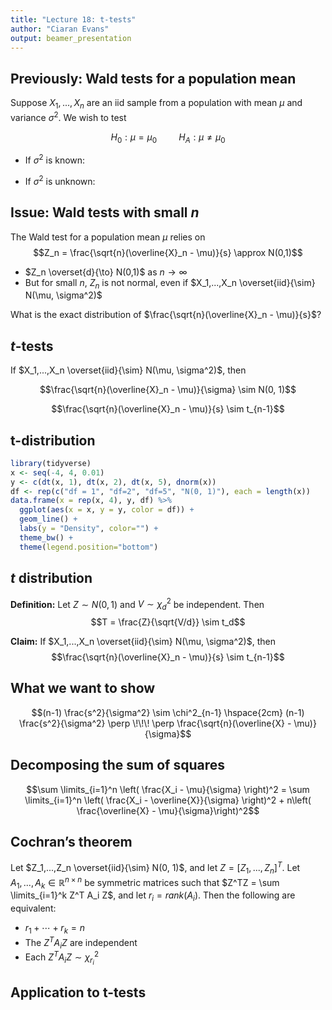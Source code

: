 ```yaml
---
title: "Lecture 18: t-tests"
author: "Ciaran Evans"
output: beamer_presentation
---
```


## Previously: Wald tests for a population mean

Suppose $X_1,...,X_n$ are an iid sample from a population with mean $\mu$ and variance $\sigma^2$. We wish to test

$$H_0: \mu= \mu_0 \hspace{1cm} H_A: \mu \neq \mu_0$$

* If $\sigma^2$ is known:

\vspace{1cm}

* If $\sigma^2$ is unknown:

\vspace{2cm}

## Issue: Wald tests with small $n$

The Wald test for a population mean $\mu$ relies on
$$Z_n = \frac{\sqrt{n}(\overline{X}_n - \mu)}{s} \approx N(0,1)$$

* $Z_n \overset{d}{\to} N(0,1)$ as $n \to \infty$
* But for small $n$, $Z_n$ is not normal, even if $X_1,...,X_n \overset{iid}{\sim} N(\mu, \sigma^2)$

What is the exact distribution of $\frac{\sqrt{n}(\overline{X}_n - \mu)}{s}$?

## $t$-tests

If $X_1,...,X_n \overset{iid}{\sim} N(\mu, \sigma^2)$, then

$$\frac{\sqrt{n}(\overline{X}_n - \mu)}{\sigma} \sim N(0, 1)$$

\bigskip

$$\frac{\sqrt{n}(\overline{X}_n - \mu)}{s} \sim t_{n-1}$$

## t-distribution

```r
library(tidyverse)
x <- seq(-4, 4, 0.01)
y <- c(dt(x, 1), dt(x, 2), dt(x, 5), dnorm(x))
df <- rep(c("df = 1", "df=2", "df=5", "N(0, 1)"), each = length(x))
data.frame(x = rep(x, 4), y, df) %>%
  ggplot(aes(x = x, y = y, color = df)) +
  geom_line() +
  labs(y = "Density", color="") +
  theme_bw() +
  theme(legend.position="bottom")
```

## $t$ distribution

**Definition:** Let $Z \sim N(0, 1)$ and $V \sim \chi^2_d$ be independent. Then 
$$T = \frac{Z}{\sqrt{V/d}} \sim t_d$$

**Claim:** If $X_1,...,X_n \overset{iid}{\sim} N(\mu, \sigma^2)$, then
$$\frac{\sqrt{n}(\overline{X}_n - \mu)}{s} \sim t_{n-1}$$

\vspace{4cm}

## What we want to show

\vspace{-0.5cm}

$$(n-1) \frac{s^2}{\sigma^2} \sim \chi^2_{n-1} \hspace{2cm} (n-1) \frac{s^2}{\sigma^2} \perp \!\!\! \perp \frac{\sqrt{n}(\overline{X} - \mu)}{\sigma}$$

\vspace{6cm}

## Decomposing the sum of squares

$$\sum \limits_{i=1}^n \left( \frac{X_i - \mu}{\sigma} \right)^2 = \sum \limits_{i=1}^n \left( \frac{X_i - \overline{X}}{\sigma} \right)^2 + n\left( \frac{\overline{X} - \mu}{\sigma}\right)^2$$

\vspace{6cm}

## Cochran's theorem

Let $Z_1,...,Z_n \overset{iid}{\sim} N(0, 1)$, and let $Z = [Z_1,...,Z_n]^T$. Let $A_1,...,A_k \in \mathbb{R}^{n \times n}$ be symmetric matrices such that $Z^TZ = \sum \limits_{i=1}^k Z^T A_i Z$, and let $r_i = rank(A_i)$. Then the following are equivalent:

* $r_1 + \cdots + r_k = n$
* The $Z^T A_i Z$ are independent
* Each $Z^T A_i Z \sim \chi^2_{r_i}$

## Application to t-tests


